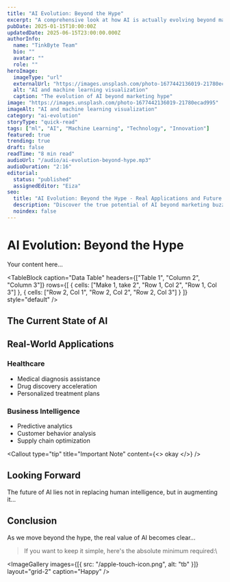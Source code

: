 ```yaml
---
title: "AI Evolution: Beyond the Hype"
excerpt: "A comprehensive look at how AI is actually evolving beyond marketing buzzwords into practical applications that matter for product builders."
pubDate: 2025-01-15T10:00:00Z
updatedDate: 2025-06-15T23:00:00.000Z
authorInfo:
  name: "TinkByte Team"
  bio: ""
  avatar: ""
  role: ""
heroImage:
  imageType: "url"
  externalUrl: "https://images.unsplash.com/photo-1677442136019-21780ecad995"
  alt: "AI and machine learning visualization"
  caption: "The evolution of AI beyond marketing hype"
image: "https://images.unsplash.com/photo-1677442136019-21780ecad995"
imageAlt: "AI and machine learning visualization"
category: "ai-evolution"
storyType: "quick-read"
tags: ["ml", "AI", "Machine Learning", "Technology", "Innovation"]
featured: true
trending: true
draft: false
readTime: "8 min read"
audioUrl: "/audio/ai-evolution-beyond-hype.mp3"
audioDuration: "2:16"
editorial:
  status: "published"
  assignedEditor: "Eiza"
seo:
  title: "AI Evolution: Beyond the Hype - Real Applications and Future Potential"
  description: "Discover the true potential of AI beyond marketing buzzwords. Expert insights on real-world applications and future developments."
  noindex: false
---
```


# AI Evolution: Beyond the Hype

Your content here...

<TableBlock
  caption="Data Table"
  headers={["Table 1", "Column 2", "Column 3"]}
  rows={[
    { cells: ["Make 1, take 2", "Row 1, Col 2", "Row 1, Col 3"] },
    { cells: ["Row 2, Col 1", "Row 2, Col 2", "Row 2, Col 3"] }
  ]}
  style="default"
/>

## The Current State of AI

<CodeBlock
  language="javascript"
  code="// Your code here
  console.log('Hello, TinkByte!');"
/>

<CodeBlock
  language="javascript"
  code="// Your code here
  console.log('Hello, TinkByte!');"
/>

<Newsletter variant="inline" title="Stay Updated with TinkByte" description="Get the latest insights delivered to your inbox." buttonText="Subscribe" showFeatures={false} />

<Quote quote="The future belongs to those who build it." author="TinkByte Team" style="default" role="This day" />

<Newsletter variant="inline" title="Stay Updated with TinkByte" description="Get the latest insights delivered to your inbox." buttonText="Subscribe" showFeatures={false} />

## Real-World Applications

### Healthcare

* Medical diagnosis assistance
* Drug discovery acceleration
* Personalized treatment plans

### Business Intelligence

<ImageBlock sourceType="url" alt="test image" caption="" size="full" externalUrl="https://images.unsplash.com/photo-1516321318423-f06f85e504b3?1000" />

* Predictive analytics
* Customer behavior analysis
* Supply chain optimization

<Callout
  type="tip"
  title="Important Note"
  content={<>
    okay
  </>}
/>

<ButtonBlock text="Subscribe" url="https://docs.google.com/document/d/1UGHM2CGgD38R_778i20Y4DNUKh8xnQ10sJ-a9NeC0KI/edit?tab=t.0" style="link" size="medium" alignment="center" openInNewTab={true} />

## Looking Forward

<CodeBlock
  language="python"
  code="// Your code here
  console.log('Hello, TinkByte!');"
  showLineNumbers={true}
/>

The future of AI lies not in replacing human intelligence, but in augmenting it...

## Conclusion

<ImageBlock sourceType="upload" alt="Image description" caption="" size="full" uploadedImage="/images\AI markers 2.png" enableLightbox={true} />

As we move beyond the hype, the real value of AI becomes clear...

> If you want to keep it simple, here's the absolute minimum required:\\

<VideoBlock platform="youtube" url="https://www.youtube.com/watch?v=ZC8jp1MfQik" title="" description="" />

<ImageGallery images={[{ src: "/apple-touch-icon.png", alt: "tb" }]} layout="grid-2" caption="Happy" />
